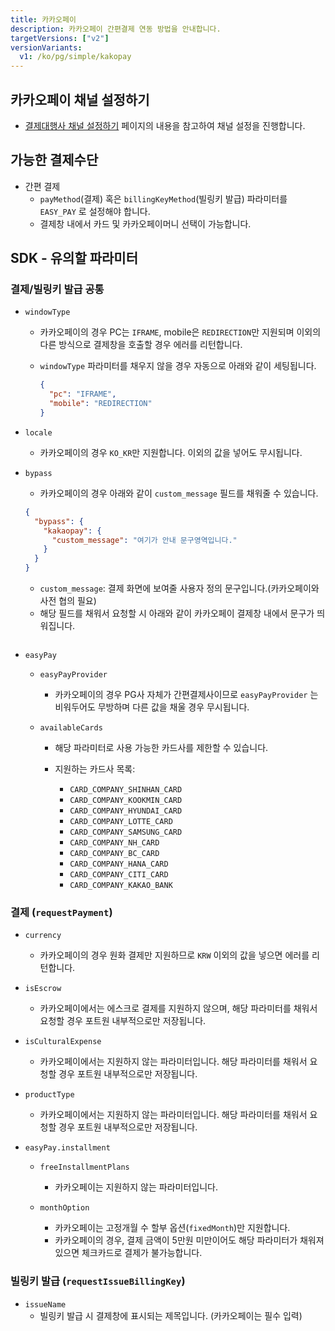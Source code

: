 ```yaml
---
title: 카카오페이
description: 카카오페이 간편결제 연동 방법을 안내합니다.
targetVersions: ["v2"]
versionVariants:
  v1: /ko/pg/simple/kakopay
---
```


## 카카오페이 채널 설정하기

- [결제대행사 채널 설정하기](../../../ready/readme#3-결제대행사-채널-설정하기) 페이지의 내용을 참고하여 채널 설정을 진행합니다.

## 가능한 결제수단

- 간편 결제
  - `payMethod`(결제) 혹은 `billingKeyMethod`(빌링키 발급) 파라미터를 `EASY_PAY` 로 설정해야 합니다.
  - 결제창 내에서 카드 및 카카오페이머니 선택이 가능합니다.

## SDK - 유의할 파라미터

### 결제/빌링키 발급 공통

- `windowType`

  - 카카오페이의 경우 PC는 `IFRAME`, mobile은 `REDIRECTION`만 지원되며 이외의 다른 방식으로 결제창을 호출할 경우 에러를 리턴합니다.

  - `windowType` 파라미터를 채우지 않을 경우 자동으로 아래와 같이 세팅됩니다.

    ```json
    {
      "pc": "IFRAME",
      "mobile": "REDIRECTION"
    }
    ```

- `locale`
  - 카카오페이의 경우 `KO_KR`만 지원합니다. 이외의 값을 넣어도 무시됩니다.

- `bypass`

  - 카카오페이의 경우 아래와 같이 `custom_message` 필드를 채워줄 수 있습니다.

  ```json
  {
    "bypass": {
      "kakaopay": {
        "custom_message": "여기가 안내 문구영역입니다."
      }
    }
  }
  ```

  - `custom_message`: 결제 화면에 보여줄 사용자 정의 문구입니다.(카카오페이와 사전 협의 필요)
  - 해당 필드를 채워서 요청할 시 아래와 같이 카카오페이 결제창 내에서 문구가 띄워집니다.

<figure>
  <img src="/gitbook-assets/ko/KakaoTalk_Photo_2023-04-10-17-39-36.jpeg" alt="" />

  <figcaption />
</figure>

- `easyPay`
  - `easyPayProvider`
    - 카카오페이의 경우 PG사 자체가 간편결제사이므로 `easyPayProvider` 는 비워두어도 무방하며 다른 값을 채울 경우 무시됩니다.

  - `availableCards`
    - 해당 파라미터로 사용 가능한 카드사를 제한할 수 있습니다.

    - 지원하는 카드사 목록:
      - `CARD_COMPANY_SHINHAN_CARD`
      - `CARD_COMPANY_KOOKMIN_CARD`
      - `CARD_COMPANY_HYUNDAI_CARD`
      - `CARD_COMPANY_LOTTE_CARD`
      - `CARD_COMPANY_SAMSUNG_CARD`
      - `CARD_COMPANY_NH_CARD`
      - `CARD_COMPANY_BC_CARD`
      - `CARD_COMPANY_HANA_CARD`
      - `CARD_COMPANY_CITI_CARD`
      - `CARD_COMPANY_KAKAO_BANK`

### 결제 (`requestPayment`)

- `currency`
  - 카카오페이의 경우 원화 결제만 지원하므로 `KRW` 이외의 값을 넣으면 에러를 리턴합니다.

- `isEscrow`
  - 카카오페이에서는 에스크로 결제를 지원하지 않으며, 해당 파라미터를 채워서 요청할 경우 포트원 내부적으로만 저장됩니다.

- `isCulturalExpense`
  - 카카오페이에서는 지원하지 않는 파라미터입니다. 해당 파라미터를 채워서 요청할 경우 포트원 내부적으로만 저장됩니다.

- `productType`
  - 카카오페이에서는 지원하지 않는 파라미터입니다. 해당 파라미터를 채워서 요청할 경우 포트원 내부적으로만 저장됩니다.

- `easyPay.installment`
  - `freeInstallmentPlans`
    - 카카오페이는 지원하지 않는 파라미터입니다.

  - `monthOption`
    - 카카오페이는 고정개월 수 할부 옵션(`fixedMonth`)만 지원합니다.
    - 카카오페이의 경우, 결제 금액이 5만원 미만이어도 해당 파라미터가 채워져 있으면 체크카드로 결제가 불가능합니다.

### 빌링키 발급 (`requestIssueBillingKey`)

- `issueName`
  - 빌링키 발급 시 결제창에 표시되는 제목입니다. (카카오페이는 필수 입력)
